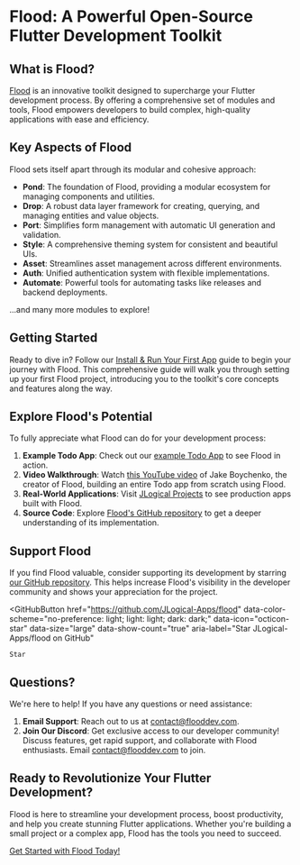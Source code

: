 
# Flood: A Powerful Open-Source Flutter Development Toolkit

## What is Flood?

[Flood](https://www.flooddev.com/) is an innovative toolkit designed to supercharge your Flutter development process. By offering a comprehensive set of modules and tools, Flood empowers developers to build complex, high-quality applications with ease and efficiency.

## Key Aspects of Flood

Flood sets itself apart through its modular and cohesive approach:

-   **Pond**: The foundation of Flood, providing a modular ecosystem for managing components and utilities.
-   **Drop**: A robust data layer framework for creating, querying, and managing entities and value objects.
-   **Port**: Simplifies form management with automatic UI generation and validation.
-   **Style**: A comprehensive theming system for consistent and beautiful UIs.
-   **Asset**: Streamlines asset management across different environments.
-   **Auth**: Unified authentication system with flexible implementations.
-   **Automate**: Powerful tools for automating tasks like releases and backend deployments.

...and many more modules to explore!

## Getting Started

Ready to dive in? Follow our [Install & Run Your First App](/install-and-run-your-first-app) guide to begin your journey with Flood. This comprehensive guide will walk you through setting up your first Flood project, introducing you to the toolkit's core concepts and features along the way.

## Explore Flood's Potential

To fully appreciate what Flood can do for your development process:

1. **Example Todo App**: Check out our [example Todo App](https://github.com/JLogical-Apps/flood-example) to see Flood in action.
2. **Video Walkthrough**: Watch [this YouTube video](https://www.youtube.com/watch?v=I-s2sBPGPwQ) of Jake Boychenko, the creator of Flood, building an entire Todo app from scratch using Flood.
3. **Real-World Applications**: Visit [JLogical Projects](https://www.jlogical.com/projects) to see production apps built with Flood.
4. **Source Code**: Explore [Flood's GitHub repository](https://github.com/JLogical-Apps/flood) to get a deeper understanding of its implementation.

## Support Flood

If you find Flood valuable, consider supporting its development by starring [our GitHub repository](https://github.com/JLogical-Apps/flood). This helps increase Flood's visibility in the developer community and shows your appreciation for the project.

<GitHubButton
    href="https://github.com/JLogical-Apps/flood"
    data-color-scheme="no-preference: light; light: light; dark: dark;"
    data-icon="octicon-star"
    data-size="large"
    data-show-count="true"
    aria-label="Star JLogical-Apps/flood on GitHub"
>
    Star
</GitHubButton>

## Questions?

We're here to help! If you have any questions or need assistance:

1. **Email Support**: Reach out to us at [contact@flooddev.com](mailto:contact@flooddev.com).
2. **Join Our Discord**: Get exclusive access to our developer community! Discuss features, get rapid support, and collaborate with Flood enthusiasts. Email [contact@flooddev.com](mailto:contact@flooddev.com) to join.

## Ready to Revolutionize Your Flutter Development?

Flood is here to streamline your development process, boost productivity, and help you create stunning Flutter applications. Whether you're building a small project or a complex app, Flood has the tools you need to succeed.

[Get Started with Flood Today!](/install-and-run-your-first-app)
